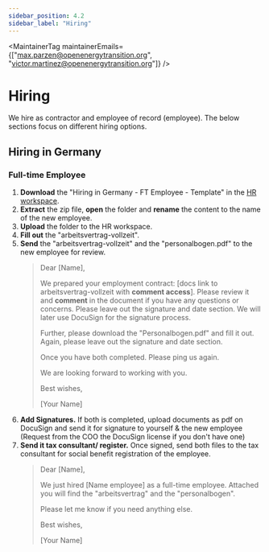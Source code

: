 ```yaml
---
sidebar_position: 4.2
sidebar_label: "Hiring"
---
```



<MaintainerTag maintainerEmails={["max.parzen@openenergytransition.org", "victor.martinez@openenergytransition.org"]} />

# Hiring

We hire as contractor and employee of record (employee). 
The below sections focus on different hiring options.

## Hiring in Germany

### Full-time Employee

1. **Download** the "Hiring in Germany - FT Employee - Template" in the [HR workspace](https://drive.google.com/drive/folders/149CKkOlldop5jSEL1ux83F8Gpj1nNC9l?usp=sharing).
2. **Extract** the zip file, **open** the folder and **rename** the content to the name of the new employee.
3. **Upload** the folder to the HR workspace.
4. **Fill out** the "arbeitsvertrag-vollzeit".
5. **Send** the "arbeitsvertrag-vollzeit" and the "personalbogen.pdf" to the new employee for review.
    > Dear [Name],
    >
    > We prepared your employment contract: [docs link to arbeitsvertrag-vollzeit with **comment access**]. 
    > Please review it and **comment** in the document if you have any questions or concerns. 
    > Please leave out the signature and date section. We will later use DocuSign for the signature process.
    >
    > Further, please download the "Personalbogen.pdf" and fill it out. 
    > Again, please leave out the signature and date section. 
    >
    > Once you have both completed. Please ping us again.
    >
    > We are looking forward to working with you.
    >
    > Best wishes,
    >
    > [Your Name]
6. **Add Signatures.** If both is completed, upload documents as pdf on DocuSign and
send it for signature to yourself & the new employee
(Request from the COO the DocuSign license if you don't have one)
7. **Send it tax consultant/ register.** Once signed, send both files to the
tax consultant for social benefit registration of the employee.
    > Dear [Name],
    >
    > We just hired [Name employee] as a full-time employee.
    > Attached you will find the "arbeitsvertrag" and the "personalbogen".
    >
    > Please let me know if you need anything else.
    >
    > Best wishes,
    >
    > [Your Name]